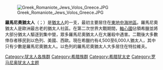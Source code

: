 [[File:Greek_Romaniote_Jews_Volos_Greece.JPG|thumb]]

'''羅馬尼奧猶太人'''（{{lang-el|Ῥωμανιῶτες}}；{{lang-he-n|רומניוטים}}）是[[猶太人|猶太人]]的一支，最初主要居住在[[东地中海地区|東地中海地區]]。羅馬尼奧猶太人是歐洲最古老的猶太人社區。在第二次世界大戰期間，[[軸心國|軸心國]]佔領希臘並將大部分猶太人驅逐到集中營，眾多羅馬尼奧猶太人在大屠殺中遇害。二戰後大多數倖存者移民到以色列、美國、西歐。現在希臘约有4,500至6,000人猶太人，其中只有少數是羅馬尼奧猶太人。以色列的羅馬尼奧猶太人大多居住在特拉維夫。

{{犹太人和犹太教}}
[[Category:犹太人各族群|Category:犹太人各族群]]
[[Category:希腊族群|Category:希腊族群]]
[[Category:希腊犹太史|Category:希腊犹太史]]
[[Category:罗马尼奥犹太人主题|Category:罗马尼奥犹太人主题]]
